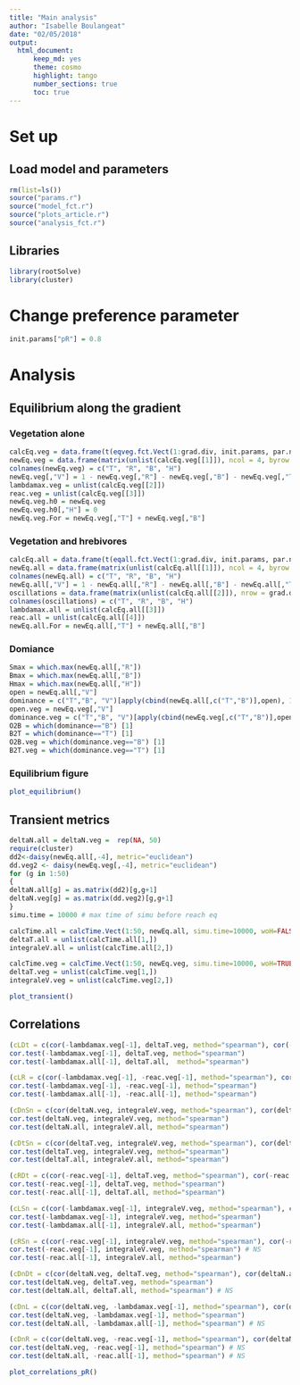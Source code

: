 ```yaml
---
title: "Main analysis"
author: "Isabelle Boulangeat"
date: "02/05/2018"
output: 
  html_document:
      keep_md: yes
      theme: cosmo
      highlight: tango
      number_sections: true
      toc: true
---
```


<!-- library(rmarkdown) -->
<!-- library(knitr) -->
<!-- knit("preference_pR.Rmd", "preference_pR.md") -->

# Set up

## Load model and parameters

```r
rm(list=ls())
source("params.r")
source("model_fct.r")
source("plots_article.r")
source("analysis_fct.r")
```

## Libraries

```r
library(rootSolve)
library(cluster)
```

# Change preference parameter

```r
init.params["pR"] = 0.8
```

# Analysis

## Equilibrium along the gradient

### Vegetation alone
```r
calcEq.veg = data.frame(t(eqveg.fct.Vect(1:grad.div, init.params, par.name, par.clim)))
newEq.veg = data.frame(matrix(unlist(calcEq.veg[[1]]), ncol = 4, byrow = T))
colnames(newEq.veg) = c("T", "R", "B", "H")
newEq.veg[,"V"] = 1 - newEq.veg[,"R"] - newEq.veg[,"B"] - newEq.veg[,"T"]
lambdamax.veg = unlist(calcEq.veg[[2]])
reac.veg = unlist(calcEq.veg[[3]])
newEq.veg.h0 = newEq.veg
newEq.veg.h0[,"H"] = 0
newEq.veg.For = newEq.veg[,"T"] + newEq.veg[,"B"]
```

### Vegetation and hrebivores
```r
calcEq.all = data.frame(t(eqall.fct.Vect(1:grad.div, init.params, par.name, par.clim, model)))
newEq.all = data.frame(matrix(unlist(calcEq.all[[1]]), ncol = 4, byrow = T))
colnames(newEq.all) = c("T", "R", "B", "H")
newEq.all[,"V"] = 1 - newEq.all[,"R"] - newEq.all[,"B"] - newEq.all[,"T"]
oscillations = data.frame(matrix(unlist(calcEq.all[[2]]), nrow = grad.div, byrow = TRUE))
colnames(oscillations) = c("T", "R", "B", "H")
lambdamax.all = unlist(calcEq.all[[3]])
reac.all = unlist(calcEq.all[[4]])
newEq.all.For = newEq.all[,"T"] + newEq.all[,"B"]
```

### Domiance
```r
Smax = which.max(newEq.all[,"R"])
Bmax = which.max(newEq.all[,"B"])
Hmax = which.max(newEq.all[,"H"])
open = newEq.all[,"V"]
dominance = c("T","B", "V")[apply(cbind(newEq.all[,c("T","B")],open), 1, which.max)]
open.veg = newEq.veg[,"V"]
dominance.veg = c("T","B", "V")[apply(cbind(newEq.veg[,c("T","B")],open.veg), 1, which.max)]
O2B = which(dominance=="B") [1]
B2T = which(dominance=="T") [1]
O2B.veg = which(dominance.veg=="B") [1]
B2T.veg = which(dominance.veg=="T") [1]
```

### Equilibrium figure

```r
plot_equilibrium()
```

## Transient metrics

```r
deltaN.all = deltaN.veg =  rep(NA, 50)
require(cluster)
dd2<-daisy(newEq.all[,-4], metric="euclidean")
dd.veg2 <- daisy(newEq.veg[,-4], metric="euclidean")
for (g in 1:50)
{
deltaN.all[g] = as.matrix(dd2)[g,g+1]
deltaN.veg[g] = as.matrix(dd.veg2)[g,g+1]
}
simu.time = 10000 # max time of simu before reach eq

calcTime.all = calcTime.Vect(1:50, newEq.all, simu.time=10000, woH=FALSE,init.params=init.params, model)
deltaT.all = unlist(calcTime.all[1,])
integraleV.all = unlist(calcTime.all[2,]) 

calcTime.veg = calcTime.Vect(1:50, newEq.veg, simu.time=10000, woH=TRUE, init.params=init.params, model)
deltaT.veg = unlist(calcTime.veg[1,])
integraleV.veg = unlist(calcTime.veg[2,]) 
```

```r
plot_transient()
```

## Correlations

```r
(cLDt = c(cor(-lambdamax.veg[-1], deltaT.veg, method="spearman"), cor(-lambdamax.all[-1], deltaT.all, method="spearman")) )
cor.test(-lambdamax.veg[-1], deltaT.veg, method="spearman")
cor.test(-lambdamax.all[-1], deltaT.all,  method="spearman")

(cLR = c(cor(-lambdamax.veg[-1], -reac.veg[-1], method="spearman"), cor(-lambdamax.all[-1], -reac.all[-1], method="spearman")) )
cor.test(-lambdamax.veg[-1], -reac.veg[-1], method="spearman")
cor.test(-lambdamax.all[-1], -reac.all[-1], method="spearman")

(cDnSn = c(cor(deltaN.veg, integraleV.veg, method="spearman"), cor(deltaN.all, integraleV.all, method="spearman")) )
cor.test(deltaN.veg, integraleV.veg, method="spearman") 
cor.test(deltaN.all, integraleV.all, method="spearman") 

(cDtSn = c(cor(deltaT.veg, integraleV.veg, method="spearman"), cor(deltaT.all, integraleV.all, method="spearman")) )
cor.test(deltaT.veg, integraleV.veg, method="spearman") 
cor.test(deltaT.all, integraleV.all, method="spearman") 

(cRDt = c(cor(-reac.veg[-1], deltaT.veg, method="spearman"), cor(-reac.all[-1], deltaT.all, method="spearman")) )
cor.test(-reac.veg[-1], deltaT.veg, method="spearman")
cor.test(-reac.all[-1], deltaT.all, method="spearman") 

(cLSn = c(cor(-lambdamax.veg[-1], integraleV.veg, method="spearman"), cor(-lambdamax.all[-1], integraleV.all, method="spearman")) )
cor.test(-lambdamax.veg[-1], integraleV.veg, method="spearman") 
cor.test(-lambdamax.all[-1], integraleV.all, method="spearman") 

(cRSn = c(cor(-reac.veg[-1], integraleV.veg, method="spearman"), cor(-reac.all[-1], integraleV.all, method="spearman")) )
cor.test(-reac.veg[-1], integraleV.veg, method="spearman") # NS
cor.test(-reac.all[-1], integraleV.all, method="spearman") 

(cDnDt = c(cor(deltaN.veg, deltaT.veg, method="spearman"), cor(deltaN.all, deltaT.all, method="spearman")) )
cor.test(deltaN.veg, deltaT.veg, method="spearman") 
cor.test(deltaN.all, deltaT.all, method="spearman") # NS

(cDnL = c(cor(deltaN.veg, -lambdamax.veg[-1], method="spearman"), cor(deltaN.all, -lambdamax.all[-1], method="spearman")) )
cor.test(deltaN.veg, -lambdamax.veg[-1], method="spearman") 
cor.test(deltaN.all, -lambdamax.all[-1], method="spearman") # NS

(cDnR = c(cor(deltaN.veg, -reac.veg[-1], method="spearman"), cor(deltaN.all, -reac.all[-1], method="spearman")) )
cor.test(deltaN.veg, -reac.veg[-1], method="spearman") # NS
cor.test(deltaN.all, -reac.all[-1], method="spearman") # NS
```

```r
plot_correlations_pR()
```

